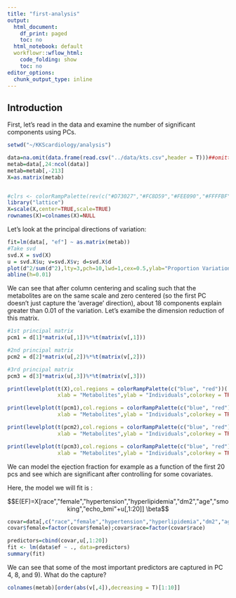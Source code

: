 ```yaml
---
title: "first-analysis"
output:
  html_document:
    df_print: paged
    toc: no
  html_notebook: default
  workflowr::wflow_html:
    code_folding: show
    toc: no
editor_options:
  chunk_output_type: inline
---
```


## Introduction

First, let's read in the data and examine the number of significant components using PCs.

```r
setwd("~/KKScardiology/analysis")

data=na.omit(data.frame(read.csv("../data/kts.csv",header = T)))##omitted 79 rows
metab=data[,24:ncol(data)]
metab=metab[,-213]
X=as.matrix(metab)


#clrs <- colorRampPalette(rev(c("#D73027","#FC8D59","#FEE090","#FFFFBF","#E0F3F8","#91BFDB","#4575B4")))(64)
library("lattice")
X=scale(X,center=TRUE,scale=TRUE)
rownames(X)=colnames(X)=NULL
```

Let's look at the principal directions of variation:

```r

fit=lm(data[, "ef"] ~ as.matrix(metab))
#Take svd
svd.X = svd(X)
u = svd.X$u; v=svd.X$v; d=svd.X$d
plot(d^2/sum(d^2),lty=3,pch=10,lwd=1,cex=0.5,ylab="Proportion Variation Explained")
abline(h=0.01)


```

We can see that after column centering and scaling such that the metabolites are on the same scale and zero centered (so the first PC doesn't just capture the 'average' direction), about 18 components explain greater than 0.01 of the variation. Let's examibe the dimension reduction of this matrix.

```r

#1st principal matrix 
pcm1 = d[1]*matrix(u[,1])%*%t(matrix(v[,1]))

#2nd principal matrix 
pcm2 = d[2]*matrix(u[,2])%*%t(matrix(v[,2]))

#3rd principal matrix 
pcm3 = d[3]*matrix(u[,3])%*%t(matrix(v[,3]))

print(levelplot(t(X),col.regions = colorRampPalette(c("blue", "red"))( 100 ) ,
                xlab = "Metabolites",ylab = "Individuals",colorkey = TRUE))

print(levelplot(t(pcm1),col.regions = colorRampPalette(c("blue", "red"))( 100 ),
                xlab = "Metabolites",ylab = "Individuals",colorkey = TRUE))

print(levelplot(t(pcm2),col.regions = colorRampPalette(c("blue", "red"))( 100 ),
                xlab = "Metabolites",ylab = "Individuals",colorkey = TRUE))

print(levelplot(t(pcm3),col.regions = colorRampPalette(c("blue", "red"))( 100 ),
                xlab = "Metabolites",ylab = "Individuals",colorkey = TRUE))
```


We can model the ejection fraction for example as a function of the first 20 pcs and see which are significant after controlling for some covariates.

Here, the model we will fit is :

$$E(EF)=X[race","female","hypertension","hyperlipidemia","dm2","age","smoking","echo_bmi"+u[,1:20]] \beta$$

```r
covar=data[,c("race","female","hypertension","hyperlipidemia","dm2","age","smoking","echo_bmi")]
covar$female=factor(covar$female);covar$race=factor(covar$race)

predictors=cbind(covar,u[,1:20])
fit <- lm(data$ef ~ ., data=predictors)
summary(fit)
```

We can see that some of the most important predictors are captured in PC 4, 8, and 9). What do the capture?

```r

colnames(metab)[order(abs(v[,4]),decreasing = T)[1:10]]


````

